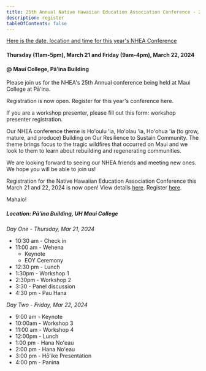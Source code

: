 ```yaml
---
title: 25th Annual Native Hawaiian Education Association Conference - 2024
description: register
tableOfContents: false
---
```



<div class="grid gap-12 lg:container lg:[grid-template-columns:1fr_auto] [grid-template-columns:1fr]">
<div class="lg:col-span-1 col-span-2">

<u>Here is the date, location and time for this year's NHEA Conference</u>

<h4 class="[&+*]:!mt-1 !mt-4">
  Thursday (11am-5pm), March 21 and Friday (9am-4pm), March 22, 2024
</h4>

#### @ Maui College, Pāʻina Building

Please join us for the NHEA's 25th Annual conference being held at Maui College at Pāʻina.

Registration is now open. Register for this year's conference here.

If you are a workshop presenter, please fill out this form: workshop presenter registration.

Our NHEA conference theme is Hoʻoulu ʻia, Hoʻolau ʻia, Hoʻohua ʻia (to grow, mature, and produce) Building on Our Resilience to Sustain Community. The theme brings focus to the tragic wildfires that occurred on Maui and we look to them to learn about rebuilding and regenerating communities.

We are looking forward to seeing our NHEA friends and meeting new ones. We hope you will be able to join us!

</div>

<div class="lg:col-span-1 col-span-2 max-w-[420px] mx-auto [&>*]:rounded-3xl !mt-0 [&>*]:bg-slate-50 [&>*]:dark:bg-[var(--sl-color-bg-nav)] [&>*]:shadow-md [&>article.card_div.body]:text-[1.05rem]">
<Card title="Aloha!">

Registration for the Native Hawaiian Education Association Conference this March 21 and 22, 2024 is now open! View details [here](#). Register [here](#).

Mahalo!

</Card>
<Card title="2024 NHEA Conference Program">

##### Location: Pāʻina Building, UH Maui College

_Day One - Thursday, Mar 21, 2024_

- 10:30 am - Check in
- 11:00 am - Wehena
  - Keynote
  - EOY Ceremony
- 12:30 pm - Lunch
- 1:30pm - Workshop 1
- 2:30pm - Workshop 2
- 3:30 - Panel discussion
- 4:30 pm - Pau Hana

_Day Two - Friday, Mar 22, 2024_

- 9:00 am - Keynote
- 10:00am - Workshop 3
- 11:00 am - Workshop 4
- 12:00pm - Lunch
- 1:00 pm - Hana Noʻeau
- 2:00 pm - Hana Noʻeau
- 3:00 pm - Hōʻike Presentation
- 4:00 pm - Panina

</Card>
</div>
</div>
